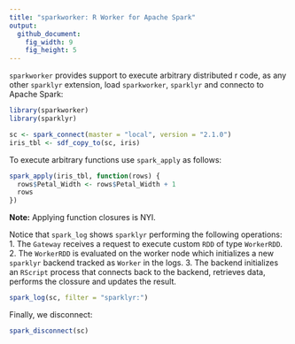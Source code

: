 ```yaml
---
title: "sparkworker: R Worker for Apache Spark"
output:
  github_document:
    fig_width: 9
    fig_height: 5
---
```


`sparkworker` provides support to execute arbitrary distributed r code, as any
other `sparklyr` extension, load `sparkworker`, `sparklyr` and connecto to
Apache Spark:

```r
library(sparkworker)
library(sparklyr)

sc <- spark_connect(master = "local", version = "2.1.0")
iris_tbl <- sdf_copy_to(sc, iris)
```

To execute arbitrary functions use `spark_apply` as follows:

```r
spark_apply(iris_tbl, function(rows) {
  rows$Petal_Width <- rows$Petal_Width + 1
  rows
})
```

**Note:** Applying function closures is NYI.

Notice that `spark_log` shows `sparklyr` performing the following operations:
1. The `Gateway` receives a request to execute custom `RDD` of type `WorkerRDD`.
2. The `WorkerRDD` is evaluated on the worker node which initializes a new
  `sparklyr` backend tracked as `Worker` in the logs.
3. The backend initializes an `RScript` process that connects back to the
   backend, retrieves data, performs the clossure and updates the result.

```r
spark_log(sc, filter = "sparklyr:")
```

Finally, we disconnect:

```r
spark_disconnect(sc)
```
